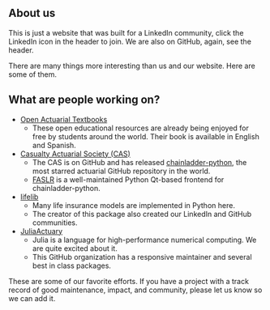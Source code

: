 

## About us

This is just a website that was built for a LinkedIn community, click the LinkedIn icon in the header to join.
We are also on GitHub, again, see the header.

There are many things more interesting than us and our website. Here are some of them.

## What are people working on?

- [Open Actuarial Textbooks](https://openacttexts.github.io/)
  - These open educational resources are already being enjoyed for free by students around the world. Their book is available in English and Spanish.
- [Casualty Actuarial Society (CAS)](https://github.com/casact)
  - The CAS is on GitHub and has released [chainladder-python](https://github.com/casact/chainladder-python), the most starred actuarial GitHub repository in the world.
  - [FASLR](https://github.com/casact/FASLR) is a well-maintained Python Qt-based frontend for chainladder-python.
- [lifelib](https://github.com/lifelib-dev/lifelib)
  - Many life insurance models are implemented in Python here.
  - The creator of this package also created our LinkedIn and GitHub communities.
- [JuliaActuary](https://github.com/JuliaActuary)
  - Julia is a language for high-performance numerical computing. We are quite excited about it.
  - This GitHub organization has a responsive maintainer and several best in class packages.

These are some of our favorite efforts.
If you have a project with a track record of good maintenance, impact, and community, please let us know so we can add it.
